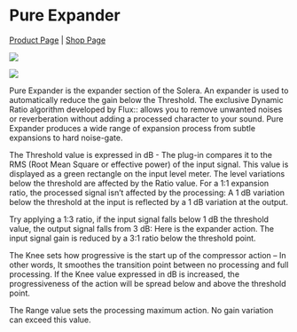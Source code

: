 # Pure Expander
[Product Page](https://www.flux.audio/project/pure-expander/) 
| [Shop Page](https://shop.flux.audio/en_US/products/pure-expander)

![](https://media.githubusercontent.com/media/FLUX-SE/doc_images/main/Plugins/pure-expander/pure-exp_01.png)

![](https://media.githubusercontent.com/media/FLUX-SE/doc_images/main/Plugins/pure-expander/pure-exp_02.png)

Pure Expander is the expander section of the Solera. An expander is used to automatically reduce the gain below the 
Threshold. The exclusive Dynamic Ratio algorithm developed by Flux:: allows you to remove unwanted noises or reverberation
without adding a processed character to your sound. Pure Expander produces a wide range of expansion process from
subtle expansions to hard noise-gate.

The Threshold value is expressed in dB - The plug-in compares it to the RMS (Root Mean Square or effective power) of the
input signal. This value is displayed as a green rectangle on the input level meter. The level variations below the threshold
are affected by the Ratio value. For a 1:1 expansion ratio, the processed signal isn’t affected by the processing: 
A 1 dB variation below the threshold at the input is reflected by a 1 dB variation at the output.

Try applying a 1:3 ratio, if the input signal falls below 1 dB the threshold value, the output signal falls from 3 dB: Here is the
expander action. The input signal gain is reduced by a 3:1 ratio below the threshold point.

The Knee sets how progressive is the start up of the compressor action – In other words, It smoothes the transition point
between no processing and full processing. If the Knee value expressed in dB is increased, the progressiveness of the action
will be spread below and above the threshold point.

The Range value sets the processing maximum action. No gain variation can exceed this value.
